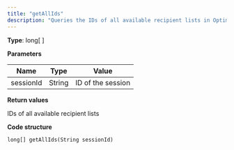 ```yaml
---
title: "getAllIds"
description: "Queries the IDs of all available recipient lists in Optimizely Campaign."
---
```


**Type**: long\[ \]

**Parameters**

| Name      | Type   | Value             |
| --------- | ------ | ----------------- |
| sessionId | String | ID of the session |

**Return values**

IDs of all available recipient lists

**Code structure**

`long[] getAllIds(String sessionId)
`